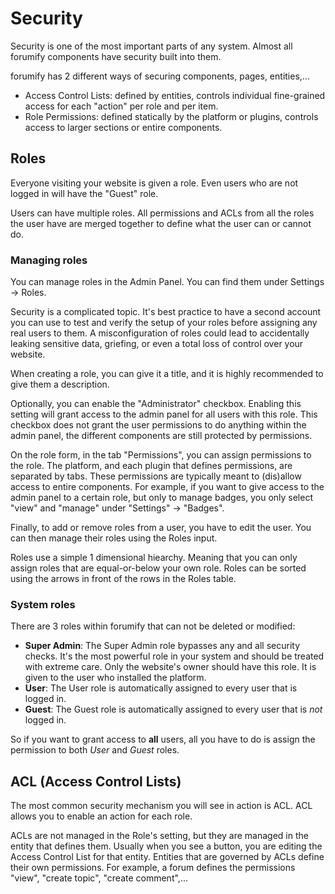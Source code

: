 
# Security

Security is one of the most important parts of any system. Almost all forumify components have security built into them.

forumify has 2 different ways of securing components, pages, entities,...

- Access Control Lists: defined by entities, controls individual fine-grained access for each "action" per role and per item.
- Role Permissions: defined statically by the platform or plugins, controls access to larger sections or entire components.

## Roles

Everyone visiting your website is given a role. Even users who are not logged in will have the "Guest" role.

Users can have multiple roles. All permissions and ACLs from all the roles the user have are merged together to define what the user can or cannot do.

### Managing roles

You can manage roles in the <Link href="/user-manual/admin-panel">Admin Panel</Link>.
You can find them under <Wrench /> Settings -> <LockKey /> Roles.

<Alert severity="warning">
    Security is a complicated topic. It's best practice to have a second account you can use to test and verify the setup of your roles before assigning any
    real users to them. A misconfiguration of roles could lead to accidentally leaking sensitive data, griefing, or even a total loss of control over your website.
</Alert>

When creating a role, you can give it a title, and it is highly recommended to give them a description.

Optionally, you can enable the "Administrator" checkbox. Enabling this setting will grant access to the admin panel for all users with this role.
This checkbox does not grant the user permissions to do anything within the admin panel, the different components are still protected by permissions.

On the role form, in the tab "Permissions", you can assign permissions to the role. The platform, and each plugin that defines permissions, are separated by tabs.
These permissions are typically meant to (dis)allow access to entire components. For example, if you want to give access to the admin panel to a certain role,
but only to manage badges, you only select "view" and "manage" under "Settings" -> "Badges".

Finally, to add or remove roles from a user, you have to edit the user. You can then manage their roles using the Roles input.

<Alert severity="info">
    Roles use a simple 1 dimensional hiearchy. Meaning that you can only assign roles that are equal-or-below your own role. Roles can be sorted using the
    arrows in front of the rows in the Roles table.
</Alert>


### System roles

There are 3 roles within forumify that can not be deleted or modified:

- **Super Admin**: The Super Admin role bypasses any and all security checks.
It's the most powerful role in your system and should be treated with extreme care.
Only the website's owner should have this role. It is given to the user who installed the platform.
- **User**: The User role is automatically assigned to every user that is logged in.
- **Guest**: The Guest role is automatically assigned to every user that is *not* logged in.

So if you want to grant access to **all** users, all you have to do is assign the permission to both *User* and *Guest* roles.

## ACL (Access Control Lists)

The most common security mechanism you will see in action is ACL. ACL allows you to enable an action for each role.

ACLs are not managed in the Role's setting, but they are managed in the entity that defines them. 
Usually when you see a <LockSimple /> button, you are editing the Access Control List for that entity.
Entities that are governed by ACLs define their own permissions.
For example, a forum defines the permissions "view", "create topic", "create comment",...

